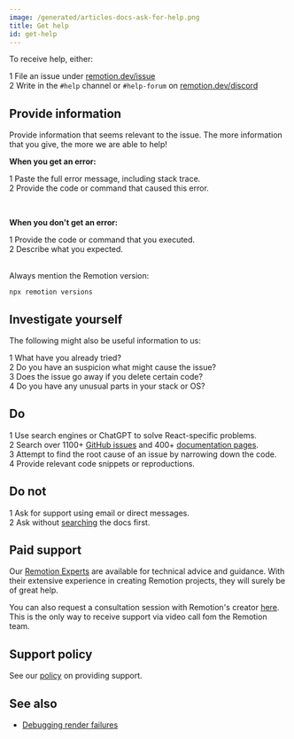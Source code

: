 ```yaml
---
image: /generated/articles-docs-ask-for-help.png
title: Get help
id: get-help
---
```


To receive help, either:

<Step>1</Step> File an issue under
<a href="https://remotion.dev/issue">remotion.dev/issue</a> <br />
<Step>2</Step> Write in the <code>#help</code> channel or
<code>#help-forum</code> on
<a href="https://remotion.dev/discord">remotion.dev/discord</a>

## Provide information

Provide information that seems relevant to the issue. The more information that you give, the more we are able to help!

**When you get an error:**

<Step>1</Step> Paste the full error message, including stack trace. <br />
<Step>2</Step> Provide the code or command that caused this error. <br />

<br />

**When you don't get an error:**

<Step>1</Step> Provide the code or command that you executed. <br />
<Step>2</Step> Describe what you expected. <br />
<br />

Always mention the Remotion version:

```
npx remotion versions
```

## Investigate yourself

The following might also be useful information to us:

<Step>1</Step> What have you already tried?
<br />
<Step>2</Step> Do you have an suspicion what might cause the issue?
<br />
<Step>3</Step> Does the issue go away if you delete certain code?
<br />
<Step>4</Step> Do you have any unusual parts in your stack or OS?

## Do

<Step>1</Step> Use search engines or ChatGPT to solve React-specific problems.
<br />
<Step>2</Step> Search over 1100+
<a href="https://github.com/remotion-dev/remotion/issues">GitHub issues</a> and
400+ <a href="/search">documentation pages</a>. <br />
<Step>3</Step> Attempt to find the root cause of an issue by narrowing down the
code.
<br />
<Step>4</Step> Provide relevant code snippets or reproductions.

## Do not

<Step error>1</Step> Ask for support using email or direct messages. <br />
<Step error>2</Step> Ask without <a href="/search">searching</a> the docs first.
<br />

## Paid support

Our [Remotion Experts](/experts) are available for technical advice and guidance. With their extensive experience in creating Remotion projects, they will surely be of great help.

You can also request a consultation session with Remotion's creator [here](https://cal.com/remotion/consulting).  
This is the only way to receive support via video call fom the Remotion team.

## Support policy

See our [policy](/docs/support) on providing support.

## See also

- [Debugging render failures](/docs/troubleshooting/debug-failed-render)
